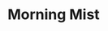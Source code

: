 ---
title: "Morning Mist"
type: "photo"
year: 2024
location: "Cappadocia, Turkey"
image: "/api/placeholder/800/600"
series: "Natural Wonders"
caption: "Hot air balloons rising through the morning fog"
tags: ["landscape", "nature", "travel", "aerial"]
--- 
